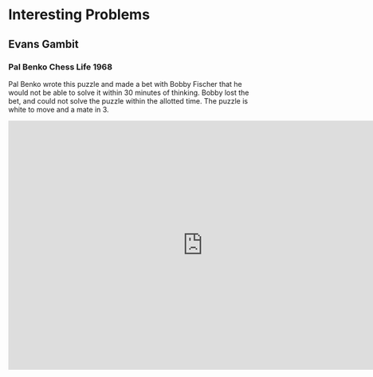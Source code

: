 # Interesting Problems{#interesting_problems}

## Evans Gambit 

### Pal Benko Chess Life 1968
Pal Benko wrote this puzzle and made a bet with Bobby Fischer that he would not be able to solve it within 30 minutes of thinking. Bobby lost the bet, and could not solve the puzzle within the allotted time. The puzzle is white to move and a mate in 3.

<iframe width=780 height=500 src="https://lichess.org/study/embed/YRSVGMRZ/rdlf95Em?bg=dark&theme=metal#0" frameborder=0></iframe>


